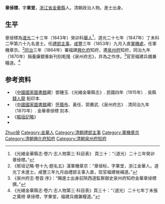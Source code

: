 '''章倬標'''，字'''果堂'''，[[浙江省|浙江省]][[金華縣|金華縣]]人。清朝政治人物。進士出身。

== 生平 ==
章倬標為[[道光|道光]]二十三年（1843年）癸卯科[[舉人|舉人]]<ref>《光緒金華縣志·卷六·志人物第三·科目表》 頁三十：“（道光）二十三年癸卯 章倬標。”</ref>，道光二十七年（1847年）丁未科二甲第六十九名進士。任[[禮部|禮部]][[主事|主事]]，[[咸豐_(年號)|咸豐]]三年（1853年）九月入直[[軍機處|軍機處]]，任軍機章京。<ref>《枢垣记略·卷十九·题名五》漢軍機章京：“章倬标，字果堂，浙江金華人。道光丁未進士。咸豐三年九月由禮部主事入直，现官福建候補道。”</ref>[[同治|同治]]三年（1864年）署福建[[興化府|興化府]]知府，遷[[泉州府|泉州府]]知府，同治九年（1870年）捐養廉銀重新刊刻乾隆《泉州府志》，并為之作序。<ref>《泉州府志·卷首·序》：“賜進士出身前陝西道監察御史泉州府知府金華章倬標撰。”</ref>官至福建兵備兼糧道。<ref>《光緒金華縣志·卷六·志人物第三·科目表》頁三十：“（道光）二十七年丁未張之萬榜 章倬標，字果堂，福建兵備兼糧道。”</ref>

== 参考资料 ==
{{reflist}}
*（[[中國國家圖書館|中國國家圖書館]]藏）鄧鍾玉.《光緒金華縣志》. 民國四年（1915年）. 吳縣[[錢人龍|錢人龍]] 鉛印本.
*（[[中國國家圖書館|中國國家圖書館]]藏）[[怀蔭布|怀蔭布]]、黃任、郭賡武.《泉州府志》. 清同治九年（1870年）. 金華章倬標 刻本.
*《[[樞垣記略|樞垣記略]]》
* {{cite book|author=编纂委员会  |title=《福建省情资料库》 |year=2001年 |publisher=福建省地方志编纂委员会 |location=福建 |isbn=}}

{{start box}}
{{s-off}}
{{succession box|[[萧作霖_(清朝)|萧作霖]]|[[白冠玉|白冠玉]]|[[兴化府|兴化府]][[知府|知府]]|同治三年－同治年间}}
{{end box}}

{{道光二十七年丁未科殿試金榜}}

{{Authority control}}

{{DEFAULTSORT:Zhang章}}
[[Category:章姓|Zhuo倬]]
[[Category:金華人|Category:金華人]]
[[Category:清朝禮部主事|Category:清朝禮部主事]]
[[Category:軍機章京|Category:軍機章京]]
[[Category:清朝興化府知府|Category:清朝興化府知府]]
[[Category:清朝泉州府知府|Category:清朝泉州府知府]]


{{清朝人物小作品}}